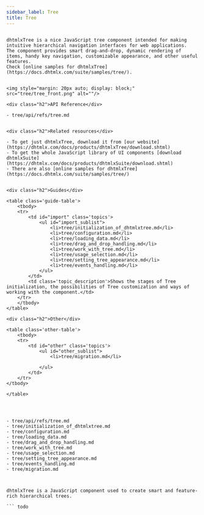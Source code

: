 ```yaml
---
sidebar_label: Tree
title: Tree
---          
```


``` todo

dhtmlxTree is a nice JavaScript tree component intended for making intuitive hierarchical navigation interfaces for web applications. 
The component provides smart drag-and-drop, dynamic rendering of items, handy key navigation, customizable appearance, and other useful features. 
Check [online samples for dhtmlxTree](https://docs.dhtmlx.com/suite/samples/tree/). 


<img style="margin: 20px auto; display: block;" src="tree/tree_front.png" alt=""/>

<div class="h2">API Reference</div>

- tree/api/refs/tree.md


<div class="h2">Related resources</div>

- To get just dhtmlxTree, download it from [our website](https://dhtmlx.com/docs/products/dhtmlxTree/download.shtml)
- To get the whole JavaScript library of UI components [download dhtmlxSuite](https://dhtmlx.com/docs/products/dhtmlxSuite/download.shtml)          
- There are also [online samples for dhtmlxTree](https://docs.dhtmlx.com/suite/samples/tree/)    
  
  
<div class="h2">Guides</div>

<table class='guide-table'>
	<tbody>
    <tr>
        <td id="import" class='topics'>            
            <ul id="import_sublist">
                <li>tree/initialization_of_dhtmlxtree.md</li>
            	<li>tree/configuration.md</li>   
                <li>tree/loading_data.md</li>
                <li>tree/drag_and_drop_handling.md</li>
                <li>tree/work_with_tree.md</li>
                <li>tree/usage_selection.md</li>
                <li>tree/setting_tree_appearance.md</li>								
                <li>tree/events_handling.md</li>
            </ul>
        </td>
        <td class='topic_description'>Shows the stages of Tree initialization, the possibilities of Tree customization and ways of working with the component.</td>
    </tr>           
   	</tbody>
</table>

<div class="h2">Other</div>

<table class='other-table'>
	<tbody>
    <tr>
        <td id="other" class='topics'>            
            <ul id="other_sublist">
                <li>tree/migration.md</li>

            </ul>
        </td>
    </tr>           
</tbody>

</table>




- tree/api/refs/tree.md
- tree/initialization_of_dhtmlxtree.md
- tree/configuration.md
- tree/loading_data.md
- tree/drag_and_drop_handling.md
- tree/work_with_tree.md
- tree/usage_selection.md
- tree/setting_tree_appearance.md
- tree/events_handling.md
- tree/migration.md



dhtmlxTree is a JavaScript component used to create smart and feature-rich hierarchical trees.

``` todo